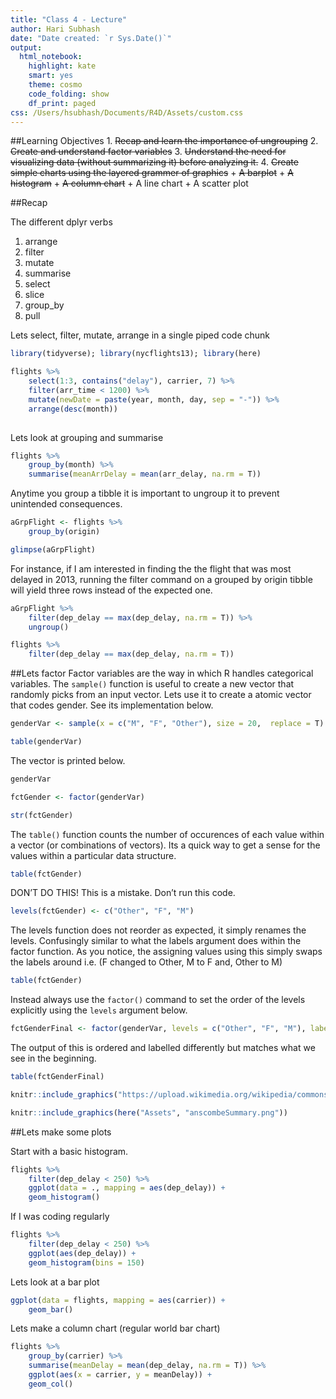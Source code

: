 ```yaml
---
title: "Class 4 - Lecture"
author: Hari Subhash
date: "Date created: `r Sys.Date()`"
output:
  html_notebook:
    highlight: kate
    smart: yes
    theme: cosmo
    code_folding: show
    df_print: paged
css: /Users/hsubhash/Documents/R4D/Assets/custom.css
---
```


##Learning Objectives
1. ~~Recap and learn the importance of ungrouping~~
2. ~~Create and understand factor variables~~
3. ~~Understand the need for visualizing data (without summarizing it) before analyzing it.~~
4. ~~Create simple charts using the layered grammer of graphics~~
    + ~~A barplot~~
    + ~~A histogram~~
    + ~~A column chart~~
    + A line chart
    + A scatter plot



##Recap

The different dplyr verbs

1. arrange
2. filter
3. mutate
4. summarise
5. select
6. slice
7. group_by
6. pull

Lets select, filter, mutate, arrange in a single piped code chunk
```r
library(tidyverse); library(nycflights13); library(here)

flights %>% 
    select(1:3, contains("delay"), carrier, 7) %>% 
    filter(arr_time < 1200) %>% 
    mutate(newDate = paste(year, month, day, sep = "-")) %>% 
    arrange(desc(month))
    
```

Lets look at grouping and summarise
```r
flights %>% 
    group_by(month) %>% 
    summarise(meanArrDelay = mean(arr_delay, na.rm = T))
```

Anytime you group a tibble it is important to ungroup it to prevent unintended consequences.
```r
aGrpFlight <- flights %>% 
    group_by(origin)

glimpse(aGrpFlight)
```

For instance, if I am interested in finding the the flight that was most delayed in 2013, running the filter command on a grouped by origin tibble will yield three rows instead of the expected one. 
```r
aGrpFlight %>% 
    filter(dep_delay == max(dep_delay, na.rm = T)) %>% 
    ungroup()
```

```r
flights %>% 
    filter(dep_delay == max(dep_delay, na.rm = T))
```

##Lets factor
Factor variables are the way in which R handles categorical variables. The `sample()` function is useful to create a new vector that randomly picks from an input vector. Lets use it to create a atomic vector that codes gender. See its implementation below.
```r
genderVar <- sample(x = c("M", "F", "Other"), size = 20,  replace = T)

table(genderVar)
```

The vector is printed below.
```r
genderVar
```

```r
fctGender <- factor(genderVar)

str(fctGender)
```
The `table()` function counts the number of occurences of each value within a vector (or combinations of vectors). Its a quick way to get a sense for the values within a particular data structure.
```r
table(fctGender)
```

DON'T DO THIS! This is a mistake. Don't run this code.
```r
levels(fctGender) <- c("Other", "F", "M")
```
The levels function does not reorder as expected, it simply renames the levels. Confusingly similar to what the labels argument does within the factor function. As you notice, the assigning values using this simply swaps the labels around i.e. (F changed to Other, M to F and, Other to M)

```r
table(fctGender)
```

Instead always use the `factor()` command to set the order of the levels explicitly using the `levels` argument below.
```r
fctGenderFinal <- factor(genderVar, levels = c("Other", "F", "M"), labels = c("Other", "Female", "Male"))
```
The output of this is ordered and labelled differently but matches what we see in the beginning.
```r
table(fctGenderFinal)
```


```r
knitr::include_graphics("https://upload.wikimedia.org/wikipedia/commons/e/ec/Anscombe%27s_quartet_3.svg")
```


```r
knitr::include_graphics(here("Assets", "anscombeSummary.png"))
```

##Lets make some plots

Start with a basic histogram.
```r
flights %>% 
    filter(dep_delay < 250) %>% 
    ggplot(data = ., mapping = aes(dep_delay)) +
    geom_histogram()
```
If I was coding regularly
```r
flights %>% 
    filter(dep_delay < 250) %>% 
    ggplot(aes(dep_delay)) +
    geom_histogram(bins = 150)
```


Lets look at a bar plot
```r
ggplot(data = flights, mapping = aes(carrier)) +
    geom_bar()
```

Lets make a column chart (regular world bar chart)
```r
flights %>% 
    group_by(carrier) %>% 
    summarise(meanDelay = mean(dep_delay, na.rm = T)) %>% 
    ggplot(aes(x = carrier, y = meanDelay)) +
    geom_col()
```








